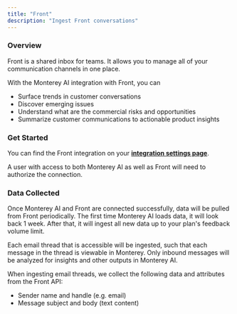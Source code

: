 ```yaml
---
title: "Front"
description: "Ingest Front conversations"
---
```


### Overview

Front is a shared inbox for teams. It allows you to manage all of your communication channels in one place.

With the Monterey AI integration with Front, you can

- Surface trends in customer conversations
- Discover emerging issues
- Understand what are the commercial risks and opportunities
- Summarize customer communications to actionable product insights


### Get Started

You can find the Front integration on your **[integration settings page](https://app.monterey.ai/w/default/settings/integrations/front)**.

A user with access to both Monterey AI as well as Front will need to authorize the connection.

<Steps>
  <Step title='Go to "Settings"' />
  <Step title='Click "Integrations" in the navigation menu' />
  <Step title='Click "Front"' />
  <Step title='Click "Connect"' />
  <Step title='If necessary, log in to Front using the appropriate account' />
  <Step title='Review and approve the permissions requested' />
  <Step title='Once confirmed, you will be returned to Monterey AI, where you can toggle on conversation ingestion' />
</Steps>

### Data Collected

Once Monterey AI and Front are connected successfully, data will be pulled from Front periodically. The first time Monterey AI loads data, it will look back 1 week. After that, it will ingest all new data up to your plan's feedback volume limit.

Each email thread that is accessible will be ingested, such that each message in the thread is viewable in Monterey. Only inbound messages will be analyzed for insights and other outputs in Monterey AI.

When ingesting email threads, we collect the following data and attributes from the Front API:
- Sender name and handle (e.g. email)
- Message subject and body (text content)
